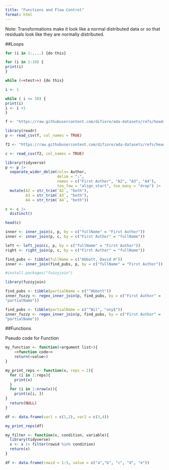 ```yaml
---
title: "Functions and Flow Control"
format: html
---
```


Note: Transformations make it look like a normal distributed data or so that residuals look like they are normally distributed.

##Loops
```R
for (i in 1:....) {do this}
```
```r
for (i in 1:10) {
print(i)
}
```

```R
while (<<test>>) {do this}
```

```r
i <- 1

while ( i <= 10) {
print(i)
i <- i +1
}
```

```r
f <- "https://raw.githubusercontent.com/difiore/ada-datasets/refs/heads/main/papers.csv"
```

```r
library(readr)
p <- read_csv(f, col_names = TRUE)
```

```r
f2 <- "https://raw.githubusercontent.com/difiore/ada-datasets/refs/heads/main/creators.csv"
```

```r
c <- read_csv(f2, col_names = TRUE)
```

```r
library(tidyverse)
p <- p |>
  separate_wider_delim(cols= Author,
                       delim = ";",
                       names = c("First Author", "A2", "A3", "A4"),
                       too_few = "align_start", too_many = "drop") |>
  mutate(A2 = str_trim(`A2`, "both"),
         A3 = str_trim(`A3`, "both"),
         A4 = str_trim(`A4`, "both"))
```


```r
c <- c |>
  distinct()

head(c)
```

```r
inner <- inner_join(c, p, by = c("fullName" = "First Author"))
inner <- inner_join(p, c, by = c("First Author" = "fullName"))
```

```r
left <- left_join(c, p, by = c("fullName" = "First Author"))
right <- right_join(p, c, by = c("First Author" = "fullName"))
```

```r
find_pubs <- tibble(fullName = c("Abbott, David H"))
inner <- inner_join(find_pubs, p, by = c("fullName" = "First Author"))
```

```r
#install.packages("fuzzyjoin")
```

```r
library(fuzzyjoin)
```

```r
find_pubs <- tibble(partialName = c("^Abbott"))
inner_fuzzy <- regex_inner_join(p, find_pubs, by = c("First Author" =
"partialName"))
```

```r
find_pubs <- tibble(partialName = c("^Wil", "ony$"))
inner_fuzzy <- regex_inner_join(p, find_pubs, by = c("First Author" =
"partialName"))
```

##Functions

Pseudo code for Function

```R
my_function <- function(<argument list>){
    <<function code>>
    return(<value>)
}
```

```r
my_print_reps <- function(x, reps = 2){
  for (i in 1:reps){
    print(x)
  }
  for (i in 1:nrow(x)){
    print(x[i, ])
}
  return(NULL)
}
```


```r
df <- data.frame(var1 = c(1,2), var2 = c(3,4))
```

```r
my_print_reps(df)
```
```r
my_filter <- function(x, condition, variable){
  library(tidyverse)
  x <- x |> filter(rowid %in% condition)
  return(x)
}
```


```r
df <- data.frame(rowid = 1:5, value = c("a","b", "c", "d", "e"))
```
